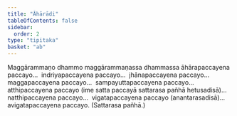 ```yaml
---
title: "Āhārādi"
tableOfContents: false
sidebar:
  order: 2
type: "tipitaka"
basket: "ab"
---
```



<DynamicBreadcrumb />

<Division number="47">

<Paragraph number="2564">
Maggārammaṇo dhammo maggārammaṇassa dhammassa āhārapaccayena paccayo…  indriyapaccayena paccayo…  jhānapaccayena paccayo…  maggapaccayena paccayo…  sampayuttapaccayena paccayo…  atthipaccayena paccayo (ime satta paccayā sattarasa pañhā hetusadisā)…  natthipaccayena paccayo…  vigatapaccayena paccayo (anantarasadisā)…  avigatapaccayena paccayo. (Sattarasa pañhā.)
</Paragraph>
</Division>